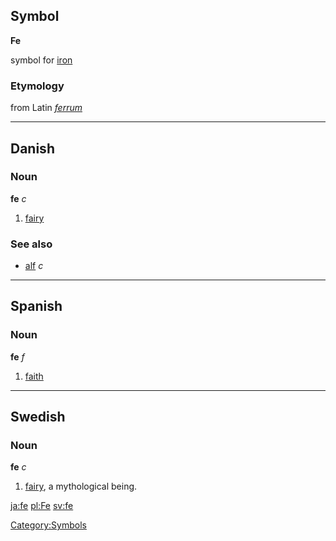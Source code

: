 {{Wikipedia}}
==Symbol==
'''Fe'''

{{chemistry}} symbol for [[iron]]
[[Category:Symbols]]
===Etymology===
from Latin ''[[ferrum]]''
----

==Danish==
===Noun===
'''fe''' ''c''

# [[fairy]]

===See also===
*[[alf]] ''c''

----



==Spanish==
===Noun===
'''fe''' ''f''

# [[faith]]

----

==Swedish==
===Noun===
'''fe''' ''c''

#[[fairy]], a mythological being.

[[ja:fe]]
[[pl:Fe]]
[[sv:fe]]